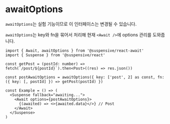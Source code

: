 
# awaitOptions

<Callout type='experimental'>

`awaitOptions`는 실험 기능이므로 이 인터페이스는 변경될 수 있습니다.

</Callout>

`awaitOptions`는 key와 fn을 묶어서 처리해 현재 `<Await />`에 options 관리를 도와줍니다.

```tsx /awaitOptions/
import { Await, awaitOptions } from '@suspensive/react-await'
import { Suspense } from '@suspensive/react'

const getPost = (postId: number) => fetch(`/post/${postId}`).then<Post>((res) => res.json())

const postAwaitOptions = awaitOptions({ key: ['post', 2] as const, fn: ({ key: [, postId] }) => getPost(postId) })

const Example = () => (
  <Suspense fallback="awaiting...">
    <Await options={postAwaitOptions}>
      {(awaited) => <>{awaited.data}</>} // Post
    </Await>
  </Suspense>
)
```
